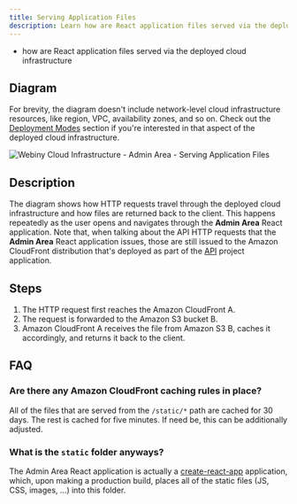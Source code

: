 ```yaml
---
title: Serving Application Files
description: Learn how are React application files served via the deployed cloud infrastructure.
---
```



<Alert type="success" title="What you’ll learn">

- how are React application files served via the deployed cloud infrastructure

</Alert>

## Diagram

<Alert type="info">

For brevity, the diagram doesn't include network-level cloud infrastructure resources, like region, VPC, availability zones, and so on. Check out the [Deployment Modes](../deployment-modes/introduction) section if you're interested in that aspect of the deployed cloud infrastructure.

</Alert>

<Image src={servingFiles} title="Webiny Cloud Infrastructure - Admin Area - Serving Application Files" shadow={false}/>

## Description

The diagram shows how HTTP requests travel through the deployed cloud infrastructure and how files are returned back to the client. This happens repeatedly as the user opens and navigates through the **Admin Area** React application. Note that, when talking about the API HTTP requests that the **Admin Area** React application issues, those are still issued to the Amazon CloudFront distribution that's deployed as part of the [API](../../architecture/api/overview) project application.

## Steps

1. The HTTP request first reaches the Amazon CloudFront <diagram-letter>A</diagram-letter>.
2. The request is forwarded to the Amazon S3 bucket <diagram-letter>B</diagram-letter>.
3. Amazon CloudFront <diagram-letter>A</diagram-letter> receives the file from Amazon S3 <diagram-letter>B</diagram-letter>, caches it accordingly, and returns it back to the client.

## FAQ

### Are there any Amazon CloudFront caching rules in place?

All of the files that are served from the `/static/*` path are cached for 30 days. The rest is cached for five minutes. If need be, this can be additionally adjusted.

### What is the `static` folder anyways?

The Admin Area React application is actually a [create-react-app](https://create-react-app.dev/) application, which, upon making a production build, places all of the static files (JS, CSS, images, ...) into this folder.
